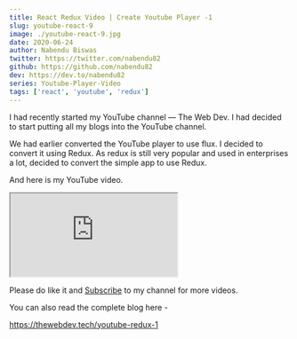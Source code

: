 ```yaml
---
title: React Redux Video | Create Youtube Player -1
slug: youtube-react-9
image: ./youtube-react-9.jpg
date: 2020-06-24
author: Nabendu Biswas
twitter: https://twitter.com/nabendu82
github: https://github.com/nabendu82
dev: https://dev.to/nabendu82
series: Youtube-Player-Video
tags: ['react', 'youtube', 'redux']
---
```


I had recently started my YouTube channel — The Web Dev. I had decided to start putting all my blogs into the YouTube channel.

We had earlier converted the YouTube player to use flux. I decided to convert it using Redux.
As redux is still very popular and used in enterprises a lot, decided to convert the simple app to use Redux.

And here is my YouTube video.

<div className={styles.resp__container}>

<iframe className={styles.resp__iframe} src="https://www.youtube.com/embed/JAPLju_F9uc" gesture="media"  allow="encrypted-media" allowfullscreen></iframe>

</div>

Please do like it and [Subscribe](https://www.youtube.com/channel/UCRf7mazcufqZxd2pR3oQJuQ?sub_confirmation=1) to my channel for more videos.

You can also read the complete blog here -

https://thewebdev.tech/youtube-redux-1
